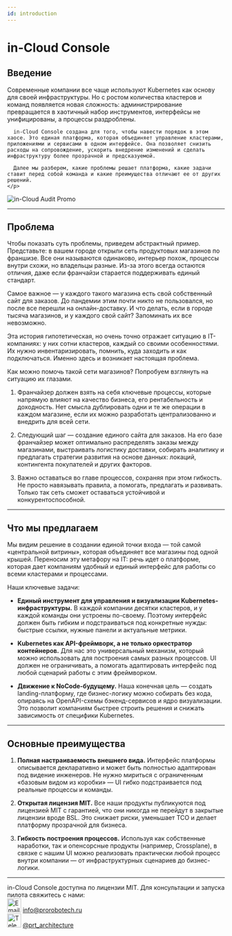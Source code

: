 ```yaml
---
id: introduction
---
```




# in-Cloud Console

## Введение

<div
  style={{
    display: 'flex',
    flexWrap: 'wrap',
    alignItems: 'flex-start',
    gap: '30px',
    marginTop: '1.5rem',
  }}
>
  <div style={{ flex: '1 1 55%', minWidth: '280px' }}>
    <p>
      Современные компании все чаще используют Kubernetes как основу для своей инфраструктуры. Но с ростом количества кластеров и команд появляется новая сложность: администрирование превращается в хаотичный набор инструментов, интерфейсы не унифицированы, а процессы раздроблены.

      in-Cloud Console создана для того, чтобы навести порядок в этом хаосе. Это единая платформа, которая объединяет управление кластерами, приложениями и сервисами в одном интерфейсе. Она позволяет снизить расходы на сопровождение, ускорить внедрение изменений и сделать инфраструктуру более прозрачной и предсказуемой.

      Далее мы разберем, какие проблемы решает платформа, какие задачи ставит перед собой команда и какие преимущества отличают ее от других решений.
    </p>
  </div>

  <div
    style={{
      flex: '1 1 40%',
      minWidth: '220px',
      textAlign: 'center',
      marginTop: '3rem',
    }}
  >
    <img
      src={`${getBasePrefix()}img/in-cloud/promo/main-green.svg`}
      alt="in-Cloud Audit Promo"
      style={{
        width: '110%',
        maxWidth: '330px',
        filter: 'drop-shadow(0 0 30px rgba(196, 202, 255, 0.2))',
        transition: 'transform 0.3s ease-in-out',
      }}
    />
  </div>
</div>

<hr />

## Проблема

Чтобы показать суть проблемы, приведем абстрактный пример.
Представьте: в вашем городе открыли сеть продуктовых магазинов по франшизе. Все они называются одинаково, интерьер похож, процессы внутри схожи, но владельцы разные. Из-за этого всегда остаются отличия, даже если франчайзи старается поддерживать единый стандарт.

Самое важное — у каждого такого магазина есть свой собственный сайт для заказов. До пандемии этим почти никто не пользовался, но после все перешли на онлайн-доставку. И что делать, если в городе тысяча магазинов, и у каждого свой сайт? Запоминать их все невозможно.

Эта история гипотетическая, но очень точно отражает ситуацию в IT-компаниях: у них сотни кластеров, каждый со своими особенностями. Их нужно инвентаризировать, помнить, куда заходить и как подключаться. Именно здесь и возникает настоящая проблема.

Как можно помочь такой сети магазинов? Попробуем взглянуть на ситуацию их глазами.

1. Франчайзер должен взять на себя ключевые процессы, которые напрямую влияют на качество бизнеса, его рентабельность и доходность. Нет смысла дублировать одни и те же операции в каждом магазине, если их можно разработать централизованно и внедрить для всей сети.

2. Следующий шаг — создание единого сайта для заказов. На его базе франчайзер может оптимально распределять заказы между магазинами, выстраивать логистику доставки, собирать аналитику и предлагать стратегии развития на основе данных: локаций, контингента покупателей и других факторов.

3. Важно оставаться во главе процессов, сохраняя при этом гибкость. Не просто навязывать правила, а помогать, предлагать и развивать. Только так сеть сможет оставаться устойчивой и конкурентоспособной.

<hr />

## Что мы предлагаем

Мы видим решение в создании единой точки входа — той самой «центральной витрины», которая объединяет все магазины под одной крышей. Переносим эту метафору на IT: речь идет о платформе, которая дает компаниям удобный и единый интерфейс для работы со всеми кластерами и процессами.

Наши ключевые задачи:

- **Единый инструмент для управления и визуализации Kubernetes-инфраструктуры.**
  В каждой компании десятки кластеров, и у каждой команды они устроены по-своему. Поэтому интерфейс должен быть гибким и подстраиваться под конкретные нужды: быстрые ссылки, нужные панели и актуальные метрики.

- **Kubernetes как API-фреймворк, а не только оркестратор контейнеров.**
  Для нас это универсальный механизм, который можно использовать для построения самых разных процессов. UI должен не ограничивать, а помогать адаптировать интерфейс под любой сценарий работы с этим фреймворком.

- **Движение к NoCode-будущему.**
  Наша конечная цель — создать landing-платформу, где бизнес-логику можно собирать без кода, опираясь на OpenAPI-схемы бэкенд-сервисов и ядро визуализации. Это позволит компаниям быстрее строить решения и снижать зависимость от специфики Kubernetes.

<hr />

## Основные преимущества

1. **Полная настраиваемость внешнего вида.**
   Интерфейс платформы описывается декларативно и может быть полностью адаптирован под видение инженеров. Не нужно мириться с ограниченным «базовым видом из коробки» — UI гибко подстраивается под реальные процессы и команды.

2. **Открытая лицензия MIT.**
   Все наши продукты публикуются под лицензией MIT с гарантией, что они никогда не перейдут в закрытые лицензии вроде BSL. Это снижает риски, уменьшает TCO и делает платформу прозрачной для бизнеса.

3. **Гибкость построения процессов.**
   Используя как собственные наработки, так и опенсорсные продукты (например, Crossplane), в связке с нашим UI можно реализовать практически любой процесс внутри компании — от инфраструктурных сценариев до бизнес-логики.

---

<div className="paragraph">
  in-Cloud Console доступна по лицензии MIT. Для консультации и запуска пилота свяжитесь с нами:
</div>

<div style={{ display: 'flex', flexDirection: 'column', gap: '0.5rem', marginTop: '1rem' }}>
  <div style={{ display: 'flex', alignItems: 'center' }}>
    <img
      src={`${getBasePrefix()}img/icons/contact_icons-email.svg`}
      alt="Email"
      width="32"
      height="32"
      style={{ marginRight: '0.5rem'}}
    />
    <a
      href="mailto:info@prorobotech.ru"
      target="_blank"
    >
      info@prorobotech.ru
    </a>
  </div>

  <div style={{ display: 'flex', alignItems: 'center' }}>
    <img
      src={`${getBasePrefix()}img/icons/contact_icons-tg.svg`}
      alt="Telegram"
      width="32"
      height="32"
      style={{ marginRight: '0.5rem' }}
    />
    <a
      href="https://t.me/prt_architecture"
      target="_blank"
    >
      @prt_architecture
    </a>
  </div>
</div>


